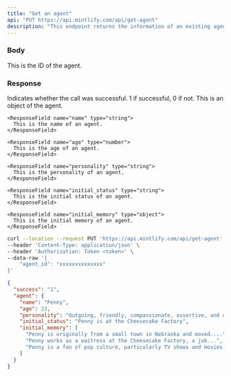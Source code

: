 ```yaml
---
title: "Get an agent"
api: "PUT https://api.mintlify.com/api/get-agent"
description: "This endpoint returns the information of an existing agent."
---
```


### Body

<ParamField body="agent_id" type="string">
  This is the ID of the agent.
</ParamField>

### Response

<ResponseField name="success" type="number">
  Indicates whether the call was successful. 1 if successful, 0 if not.
</ResponseField>

<ResponseField name="agent" type="object">
  This is an object of the agent.

  <Expandable title="Fields">
  
    <ResponseField name="name" type="string">
      This is the name of an agent.
    </ResponseField>

    <ResponseField name="age" type="number">
      This is the age of an agent.
    </ResponseField>

    <ResponseField name="personality" type="string">
      This is the personality of an agent.
    </ResponseField>

    <ResponseField name="initial_status" type="string">
      This is the initial status of an agent.
    </ResponseField>

    <ResponseField name="initial_memory" type="object">
      This is the initial memory of an agent.
    </ResponseField>

  </Expandable>

</ResponseField>

<RequestExample>

```bash Example Request
curl --location --request PUT 'https://api.mintlify.com/api/get-agent' \
--header 'Content-Type: application/json' \
--header 'Authorization: Token <token>' \
--data-raw '{
    "agent_id": "xxxxxxxxxxxxxx"
}'
```

</RequestExample>

<ResponseExample>

```json Response
{
  "success": "1",
  "agent": {
    "name": "Penny",
    "age": 22,
    "personality": "Outgoing, friendly, compassionate, assertive, and determined",
    "initial_status": "Penny is at the Cheesecake Factory",
    "initial_memory": [
      "Penny is originally from a small town in Nebraska and moved....",
      "Penny works as a waitress at the Cheesecake Factory, a job...",
      "Penny is a fan of pop culture, particularly TV shows and movies..."
    ]
  }
}
```

</ResponseExample>
